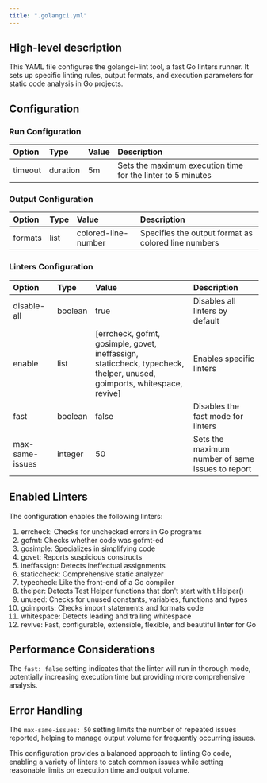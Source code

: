 ```yaml
---
title: ".golangci.yml"
---
```


## High-level description
This YAML file configures the golangci-lint tool, a fast Go linters runner. It sets up specific linting rules, output formats, and execution parameters for static code analysis in Go projects.

## Configuration

### Run Configuration
| Option | Type | Value | Description |
|:-------|:-----|:------|:------------|
| timeout | duration | 5m | Sets the maximum execution time for the linter to 5 minutes |

### Output Configuration
| Option | Type | Value | Description |
|:-------|:-----|:------|:------------|
| formats | list | colored-line-number | Specifies the output format as colored line numbers |

### Linters Configuration
| Option | Type | Value | Description |
|:-------|:-----|:------|:------------|
| disable-all | boolean | true | Disables all linters by default |
| enable | list | [errcheck, gofmt, gosimple, govet, ineffassign, staticcheck, typecheck, thelper, unused, goimports, whitespace, revive] | Enables specific linters |
| fast | boolean | false | Disables the fast mode for linters |
| max-same-issues | integer | 50 | Sets the maximum number of same issues to report |

## Enabled Linters
The configuration enables the following linters:

1. errcheck: Checks for unchecked errors in Go programs
2. gofmt: Checks whether code was gofmt-ed
3. gosimple: Specializes in simplifying code
4. govet: Reports suspicious constructs
5. ineffassign: Detects ineffectual assignments
6. staticcheck: Comprehensive static analyzer
7. typecheck: Like the front-end of a Go compiler
8. thelper: Detects Test Helper functions that don't start with t.Helper()
9. unused: Checks for unused constants, variables, functions and types
10. goimports: Checks import statements and formats code
11. whitespace: Detects leading and trailing whitespace
12. revive: Fast, configurable, extensible, flexible, and beautiful linter for Go

## Performance Considerations
The `fast: false` setting indicates that the linter will run in thorough mode, potentially increasing execution time but providing more comprehensive analysis.

## Error Handling
The `max-same-issues: 50` setting limits the number of repeated issues reported, helping to manage output volume for frequently occurring issues.

This configuration provides a balanced approach to linting Go code, enabling a variety of linters to catch common issues while setting reasonable limits on execution time and output volume.